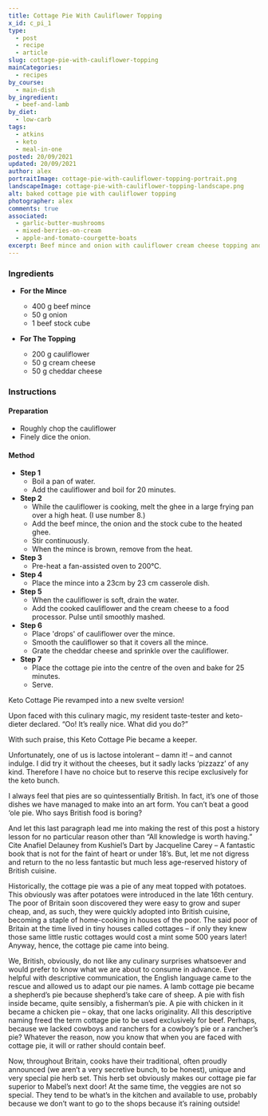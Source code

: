```yaml
---
title: Cottage Pie With Cauliflower Topping
x_id: c_pi_1
type:
  - post
  - recipe
  - article
slug: cottage-pie-with-cauliflower-topping
mainCategories: 
  - recipes
by_course:
  - main-dish
by_ingredient:
  - beef-and-lamb
by_diet:
  - low-carb
tags:
  - atkins
  - keto
  - meal-in-one
posted: 20/09/2021
updated: 20/09/2021
author: alex
portraitImage: cottage-pie-with-cauliflower-topping-portrait.png
landscapeImage: cottage-pie-with-cauliflower-topping-landscape.png
alt: baked cottage pie with cauliflower topping
photographer: alex
comments: true
associated:
  - garlic-butter-mushrooms
  - mixed-berries-on-cream
  - apple-and-tomato-courgette-boats
excerpt: Beef mince and onion with cauliflower cream cheese topping and a crust of cheddar cheese. Scrumptious comfort food.
---
```


<Ingredients>

### Ingredients ###

  - **For the Mince**
    - 400 g beef mince
    - 50 g onion
    - 1 beef stock cube

  - **For The Topping**
    - 200 g cauliflower
    - 50 g cream cheese
    - 50 g cheddar cheese

</Ingredients>

<Instructions>

### Instructions ###

#### Preparation ####

  - Roughly chop the cauliflower
  - Finely dice the onion.

#### Method ####

  - **Step 1**
    - Boil a pan of water.
    - Add the cauliflower and boil for 20 minutes.
  - **Step 2**
    - While the cauliflower is cooking, melt the ghee in a large frying pan over a high heat. (I use number 8.)
    - Add the beef mince, the onion and the stock cube to the heated ghee. 
    - Stir continuously. 
    - When the mince is brown, remove from the heat.
  - **Step 3**
    - Pre-heat a fan-assisted oven to 200°C.
  - **Step 4**
    - Place the mince into a 23cm by 23 cm casserole dish.
  - **Step 5**
    - When the cauliflower is soft, drain the water.
    - Add the cooked cauliflower and the cream cheese to a food processor. Pulse until smoothly mashed.
  - **Step 6**
    - Place 'drops' of cauliflower over the mince.
    - Smooth the cauliflower so that it covers all the mince.
    - Grate the cheddar cheese and sprinkle over the cauliflower.
  - **Step 7**
    - Place the cottage pie into the centre of the oven and bake for 25 minutes.
    - Serve.

</Instructions>

<PostBody>

Keto Cottage Pie revamped into a new svelte version! 

Upon faced with this culinary magic, my resident taste-tester and keto-dieter declared. “Oo! It’s really nice. What did you do?”

With such praise, this Keto Cottage Pie became a keeper.

Unfortunately, one of us is lactose intolerant – damn it! – and cannot indulge.  I did try it without the cheeses, but it sadly lacks ‘pizzazz’ of any kind. Therefore I have no choice but to reserve this recipe exclusively for the keto bunch.

I always feel that pies are so quintessentially British. In fact, it’s one of those dishes we have managed to make into an art form. You can’t beat a good ‘ole pie. Who says British food is boring?

And let this last paragraph lead me into making the rest of this post a history lesson for no particular reason other than “All knowledge is worth having.” Cite Anafiel Delauney from Kushiel’s Dart by Jacqueline Carey – A fantastic book that is not for the faint of heart or under 18’s. But, let me not digress and return to the no less fantastic but much less age-reserved history of British cuisine. 

Historically, the cottage pie was a pie of any meat topped with potatoes. This obviously was after potatoes were introduced in the late 16th century. The poor of Britain soon discovered they were easy to grow and super cheap, and, as such, they were quickly adopted into British cuisine, becoming a staple of home-cooking in houses of the poor. The said poor of Britain at the time lived in tiny houses called cottages – if only they knew those same little rustic cottages would cost a mint some 500 years later! Anyway, hence, the cottage pie came into being. 

We, British, obviously, do not like any culinary surprises whatsoever and would prefer to know what we are about to consume in advance. Ever helpful with descriptive communication, the English language came to the rescue and allowed us to adapt our pie names. A lamb cottage pie became a shepherd’s pie because shepherd’s take care of sheep. A pie with fish inside became, quite sensibly, a fisherman’s pie. A pie with chicken in it became a chicken pie – okay, that one lacks originality. All this descriptive naming freed the term cottage pie to be used exclusively for beef.  Perhaps, because we lacked cowboys and ranchers for a cowboy’s pie or a rancher’s pie? Whatever the reason, now you know that when you are faced with cottage pie, it will or rather should contain beef.

Now, throughout Britain, cooks have their traditional, often proudly announced (we aren’t a very secretive bunch, to be honest), unique and very special pie herb set. This herb set obviously makes our cottage pie far superior to Mabel’s next door! At the same time, the veggies are not so special. They tend to be what’s in the kitchen and available to use, probably because we don’t want to go to the shops because it’s raining outside!

</PostBody>
